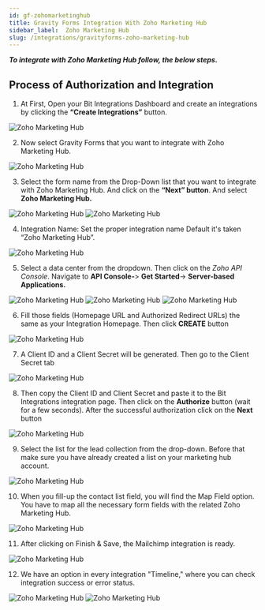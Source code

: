 ```yaml
---
id: gf-zohomarketinghub
title: Gravity Forms Integration With Zoho Marketing Hub
sidebar_label:  Zoho Marketing Hub
slug: /integrations/gravityforms-zoho-marketing-hub
---
```



***To integrate with Zoho Marketing Hub follow, the below steps.***


## Process of Authorization and Integration
1. At First, Open your Bit Integrations Dashboard and create an integrations by clicking the **“Create Integrations”** button.
 <Image src="Zoho Marketing Hub/Create Integration" alt="Zoho Marketing Hub" w="1020" h="350" />


2. Now select Gravity Forms that you want to integrate with Zoho Marketing Hub.
 <Image src="Zoho Marketing Hub/select contact form" alt="Zoho Marketing Hub" w="1020" h="350" />

3. Select the form name from the Drop-Down list that you want to integrate with Zoho Marketing Hub. And click on the **“Next” button**. And select **Zoho Marketing Hub.**
 <Image src="Zoho Marketing Hub/Gravity-Forms" alt="Zoho Marketing Hub" w="1020" h="350" />
 <Image src="Zoho Marketing Hub/select marketing hub" alt="Zoho Marketing Hub" w="1020" h="350" />

4. Integration Name: Set the proper integration name Default it's taken “Zoho Marketing Hub”.
 <Image src="Zoho Marketing Hub/integration name" alt="Zoho Marketing Hub" w="1020" h="350" />

5. Select a data center from the dropdown. Then click on the *Zoho API Console*. Navigate to **API Console-**> **Get Started**-> **Server-based Applications.** 
 <Image src="Zoho Marketing Hub/select data center" alt="Zoho Marketing Hub" w="1020" h="350" />
 <Image src="Zoho Marketing Hub/get-started" alt="Zoho Marketing Hub" w="1020" h="350" />
 <Image src="Zoho Marketing Hub/server-based-applications" alt="Zoho Marketing Hub" w="1020" h="350" />


6. Fill those fields (Homepage URL and Authorized Redirect URLs) the same as your Integration Homepage. Then click **CREATE** button
 <Image src="Zoho Marketing Hub/create api" alt="Zoho Marketing Hub" w="1020" h="350" />


7. A Client ID and a Client Secret will be generated. Then go to the Client Secret tab
 <Image src="Zoho Marketing Hub/client id and secret" alt="Zoho Marketing Hub" w="1020" h="300" />

8. Then copy the Client ID and Client Secret and paste it to the Bit Integrations integration page. Then click on the **Authorize** button (wait for a few seconds). After the successful authorization click on the **Next** button
 <Image src="Zoho Marketing Hub/authorize" alt="Zoho Marketing Hub" w="1020" h="300" />

9. Select the list for the lead collection from the drop-down. Before that make sure you have already created a list on your marketing hub account.
 <Image src="Zoho Marketing Hub/select list" alt="Zoho Marketing Hub" w="1020" h="300" />


10.	When you fill-up the contact list field, you will find the Map Field option. You have to map all the necessary form fields with the related Zoho Marketing Hub.
 <Image src="Zoho Marketing Hub/field mapping" alt="Zoho Marketing Hub" w="1020" h="300" />



11.	 After clicking on Finish & Save, the Mailchimp integration is ready.
 <Image src="Zoho Marketing Hub/finish and save" alt="Zoho Marketing Hub" w="1020" h="350" />

12. We have an option in every integration "Timeline," where you can check integration success or error status.
 <Image src="Zoho Marketing Hub/integration dashbord" alt="Zoho Marketing Hub" w="1020" h="350" />
 <Image src="Zoho Marketing Hub/timeline" alt="Zoho Marketing Hub" w="1020" h="350" />

